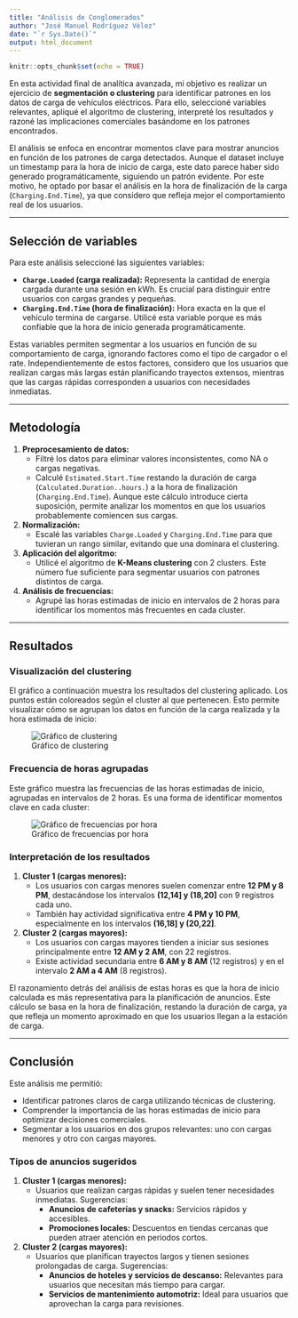 ```yaml
---
title: "Análisis de Conglomerados"
author: "José Manuel Rodríguez Vélez"
date: "`r Sys.Date()`"
output: html_document
---
```


```r
knitr::opts_chunk$set(echo = TRUE)
```


En esta actividad final de analítica avanzada, mi objetivo es realizar un ejercicio de **segmentación o clustering** para identificar patrones en los datos de carga de vehículos eléctricos. Para ello, seleccioné variables relevantes, apliqué el algoritmo de clustering, interpreté los resultados y razoné las implicaciones comerciales basándome en los patrones encontrados.

El análisis se enfoca en encontrar momentos clave para mostrar anuncios en función de los patrones de carga detectados. Aunque el dataset incluye un timestamp para la hora de inicio de carga, este dato parece haber sido generado programáticamente, siguiendo un patrón evidente. Por este motivo, he optado por basar el análisis en la hora de finalización de la carga (`Charging.End.Time`), ya que considero que refleja mejor el comportamiento real de los usuarios.

---

## Selección de variables

Para este análisis seleccioné las siguientes variables:

- **`Charge.Loaded` (carga realizada):** Representa la cantidad de energía cargada durante una sesión en kWh. Es crucial para distinguir entre usuarios con cargas grandes y pequeñas.
- **`Charging.End.Time` (hora de finalización):** Hora exacta en la que el vehículo termina de cargarse. Utilicé esta variable porque es más confiable que la hora de inicio generada programáticamente.

Estas variables permiten segmentar a los usuarios en función de su comportamiento de carga, ignorando factores como el tipo de cargador o el rate. Independientemente de estos factores, considero que los usuarios que realizan cargas más largas están planificando trayectos extensos, mientras que las cargas rápidas corresponden a usuarios con necesidades inmediatas.

---

## Metodología

1. **Preprocesamiento de datos:**
   - Filtré los datos para eliminar valores inconsistentes, como NA o cargas negativas.
   - Calculé `Estimated.Start.Time` restando la duración de carga (`Calculated.Duration..hours.`) a la hora de finalización (`Charging.End.Time`). Aunque este cálculo introduce cierta suposición, permite analizar los momentos en que los usuarios probablemente comiencen sus cargas.

2. **Normalización:**
   - Escalé las variables `Charge.Loaded` y `Charging.End.Time` para que tuvieran un rango similar, evitando que una dominara el clustering.

3. **Aplicación del algoritmo:**
   - Utilicé el algoritmo de **K-Means clustering** con 2 clusters. Este número fue suficiente para segmentar usuarios con patrones distintos de carga.

4. **Análisis de frecuencias:**
   - Agrupé las horas estimadas de inicio en intervalos de 2 horas para identificar los momentos más frecuentes en cada cluster.

---

## Resultados

### Visualización del clustering

El gráfico a continuación muestra los resultados del clustering aplicado. Los puntos están coloreados según el cluster al que pertenecen. Esto permite visualizar cómo se agrupan los datos en función de la carga realizada y la hora estimada de inicio:

![Gráfico de clustering](../images/clustering_plot.png)

### Frecuencia de horas agrupadas

Este gráfico muestra las frecuencias de las horas estimadas de inicio, agrupadas en intervalos de 2 horas. Es una forma de identificar momentos clave en cada cluster:

![Gráfico de frecuencias por hora](../images/clustering_bar_chart.png)

### Interpretación de los resultados

1. **Cluster 1 (cargas menores):**
   - Los usuarios con cargas menores suelen comenzar entre **12 PM y 8 PM**, destacándose los intervalos **(12,14] y (18,20]** con 9 registros cada uno.
   - También hay actividad significativa entre **4 PM y 10 PM**, especialmente en los intervalos **(16,18] y (20,22]**.

2. **Cluster 2 (cargas mayores):**
   - Los usuarios con cargas mayores tienden a iniciar sus sesiones principalmente entre **12 AM y 2 AM**, con 22 registros.
   - Existe actividad secundaria entre **6 AM y 8 AM** (12 registros) y en el intervalo **2 AM a 4 AM** (8 registros).

El razonamiento detrás del análisis de estas horas es que la hora de inicio calculada es más representativa para la planificación de anuncios. Este cálculo se basa en la hora de finalización, restando la duración de carga, ya que refleja un momento aproximado en que los usuarios llegan a la estación de carga.

---

## Conclusión

Este análisis me permitió:

- Identificar patrones claros de carga utilizando técnicas de clustering.
- Comprender la importancia de las horas estimadas de inicio para optimizar decisiones comerciales.
- Segmentar a los usuarios en dos grupos relevantes: uno con cargas menores y otro con cargas mayores.

### Tipos de anuncios sugeridos

1. **Cluster 1 (cargas menores):**
   - Usuarios que realizan cargas rápidas y suelen tener necesidades inmediatas. Sugerencias:
     - **Anuncios de cafeterías y snacks:** Servicios rápidos y accesibles.
     - **Promociones locales:** Descuentos en tiendas cercanas que pueden atraer atención en periodos cortos.

2. **Cluster 2 (cargas mayores):**
   - Usuarios que planifican trayectos largos y tienen sesiones prolongadas de carga. Sugerencias:
     - **Anuncios de hoteles y servicios de descanso:** Relevantes para usuarios que necesitan más tiempo para cargar.
     - **Servicios de mantenimiento automotriz:** Ideal para usuarios que aprovechan la carga para revisiones.
